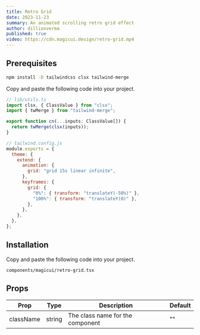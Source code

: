 ```yaml
---
title: Retro Grid
date: 2023-11-23
summary: An animated scrolling retro grid effect
author: dillionverma
published: true
video: https://cdn.magicui.design/retro-grid.mp4
---
```


<ComponentPreview name="retro-grid-demo" />

<Steps>

<Step>

## Prerequisites

```bash
npm install -D tailwindcss clsx tailwind-merge
```

Copy and paste the following code into your project.

```typescript
// lib/utils.ts
import clsx, { ClassValue } from "clsx";
import { twMerge } from "tailwind-merge";

export function cn(...inputs: ClassValue[]) {
  return twMerge(clsx(inputs));
}
```

```js
// tailwind.config.js
module.exports = {
  theme: {
    extend: {
      animation: {
        grid: "grid 15s linear infinite",
      },
      keyframes: {
        grid: {
          "0%": { transform: "translateY(-50%)" },
          "100%": { transform: "translateY(0)" },
        },
      },
    },
  },
};
```

</Step>

<Step>

## Installation

Copy and paste the following code into your project.

```text
components/magicui/retro-grid.tsx
```

<ComponentSource name="retro-grid" />

</Step>

</Steps>

## Props

| Prop      | Type   | Description                      | Default |
| --------- | ------ | -------------------------------- | ------- |
| className | string | The class name for the component | ""      |
